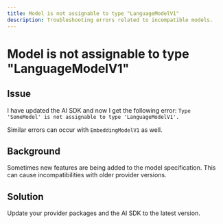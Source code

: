 ```yaml
---
title: Model is not assignable to type "LanguageModelV1"
description: Troubleshooting errors related to incompatible models.
---
```


# Model is not assignable to type "LanguageModelV1"

## Issue

I have updated the AI SDK and now I get the following error: `Type 'SomeModel' is not assignable to type 'LanguageModelV1'.`

<Note>Similar errors can occur with `EmbeddingModelV1` as well.</Note>

## Background

Sometimes new features are being added to the model specification.
This can cause incompatibilities with older provider versions.

## Solution

Update your provider packages and the AI SDK to the latest version.
